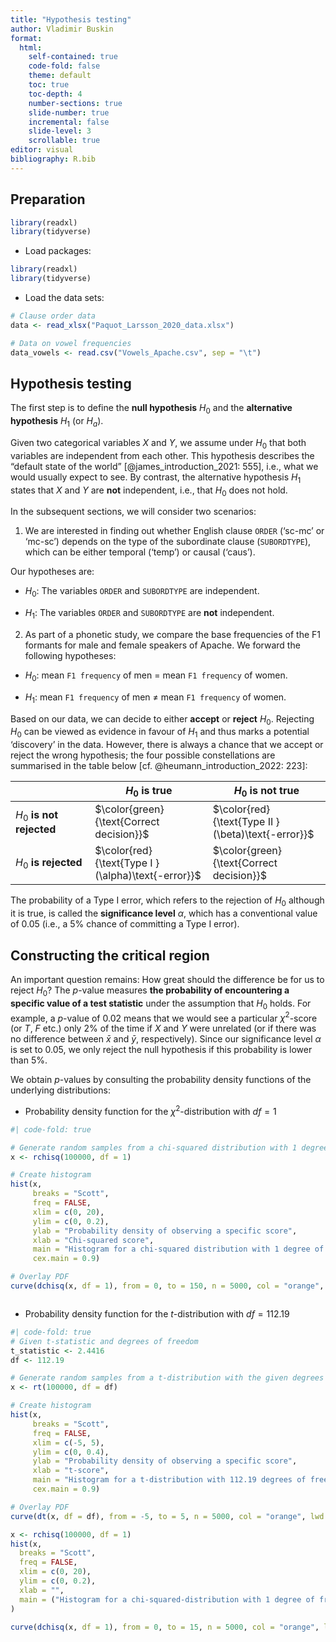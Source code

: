 ```yaml
---
title: "Hypothesis testing"
author: Vladimir Buskin
format:
  html:
    self-contained: true
    code-fold: false
    theme: default
    toc: true
    toc-depth: 4
    number-sections: true
    slide-number: true
    incremental: false
    slide-level: 3
    scrollable: true
editor: visual
bibliography: R.bib
---
```


## Preparation

```r
library(readxl)
library(tidyverse)
```

-   Load packages:

```r
library(readxl)
library(tidyverse)
```

-   Load the data sets:

```r

# Clause order data
data <- read_xlsx("Paquot_Larsson_2020_data.xlsx")

# Data on vowel frequencies
data_vowels <- read.csv("Vowels_Apache.csv", sep = "\t")

```

## Hypothesis testing {#sec-hyp}

The first step is to define the **null hypothesis** $H_0$ and the
**alternative hypothesis** $H_1$ (or $H_a$).

Given two categorical variables $X$ and $Y$, we assume under $H_0$ that
both variables are independent from each other. This hypothesis
describes the "default state of the world" [@james_introduction_2021:
555], i.e., what we would usually expect to see. By contrast, the
alternative hypothesis $H_1$ states that $X$ and $Y$ are **not**
independent, i.e., that $H_0$ does not hold.

In the subsequent sections, we will consider two scenarios:

1.  We are interested in finding out whether English clause `ORDER`
    ('sc-mc' or 'mc-sc') depends on the type of the subordinate clause
    (`SUBORDTYPE`), which can be either temporal ('temp') or causal
    ('caus').

Our hypotheses are:

-   $H_0:$ The variables `ORDER` and `SUBORDTYPE` are independent.

-   $H_1:$ The variables `ORDER` and `SUBORDTYPE` are **not**
    independent.

2.  As part of a phonetic study, we compare the base frequencies of the
    F1 formants for male and female speakers of Apache. We forward the
    following hypotheses:

-   $H_0:$ mean `F1 frequency` of men $=$ mean `F1 frequency` of women.

-   $H_1:$ mean `F1 frequency` of men $\ne$ mean `F1 frequency` of
    women.

Based on our data, we can decide to either **accept** or **reject**
$H_0$. Rejecting $H_0$ can be viewed as evidence in favour of $H_1$ and
thus marks a potential 'discovery' in the data. However, there is always
a chance that we accept or reject the wrong hypothesis; the four
possible constellations are summarised in the table below [cf.
@heumann_introduction_2022: 223]:

|                           | $H_0$ is true                                       | $H_0$ is not true                                   |
|------------------|---------------------------|---------------------------|
| $H_0$ **is not rejected** | $\color{green}{\text{Correct decision}}$            | $\color{red}{\text{Type II } (\beta)\text{-error}}$ |
| $H_0$ **is rejected**     | $\color{red}{\text{Type I } (\alpha)\text{-error}}$ | $\color{green}{\text{Correct decision}}$            |

The probability of a Type I error, which refers to the rejection of
$H_0$ although it is true, is called the **significance level**
$\alpha$, which has a conventional value of $0.05$ (i.e., a 5% chance of
committing a Type I error).

## Constructing the critical region

An important question remains: How great should the difference be for us
to reject $H_0$? The $p$-value measures **the probability of
encountering a specific value of a test statistic** under the assumption
that $H_0$ holds. For example, a $p$-value of $0.02$ means that we would
see a particular $\chi^2$-score (or $T$, $F$ etc.) only 2% of the time
if $X$ and $Y$ were unrelated (or if there was no difference between
$\bar{x}$ and $\bar{y}$, respectively). Since our significance level
$\alpha$ is set to $0.05$, we only reject the null hypothesis if this
probability is lower than 5%.

We obtain $p$-values by consulting the probability density functions of
the underlying distributions:

-   Probability density function for the $\chi^2$-distribution with
    $df = 1$

```r
#| code-fold: true

# Generate random samples from a chi-squared distribution with 1 degree of freedom
x <- rchisq(100000, df = 1)

# Create histogram
hist(x,
     breaks = "Scott",
     freq = FALSE,
     xlim = c(0, 20),
     ylim = c(0, 0.2),
     ylab = "Probability density of observing a specific score",
     xlab = "Chi-squared score",
     main = "Histogram for a chi-squared distribution with 1 degree of freedom (df)",
     cex.main = 0.9)

# Overlay PDF
curve(dchisq(x, df = 1), from = 0, to = 150, n = 5000, col = "orange", lwd = 2, add = TRUE)



```

-   Probability density function for the $t$-distribution with
    $df = 112.19$

```r
#| code-fold: true
# Given t-statistic and degrees of freedom
t_statistic <- 2.4416
df <- 112.19

# Generate random samples from a t-distribution with the given degrees of freedom
x <- rt(100000, df = df)

# Create histogram
hist(x,
     breaks = "Scott",
     freq = FALSE,
     xlim = c(-5, 5),
     ylim = c(0, 0.4),
     ylab = "Probability density of observing a specific score",
     xlab = "t-score",
     main = "Histogram for a t-distribution with 112.19 degrees of freedom",
     cex.main = 0.9)

# Overlay PDF
curve(dt(x, df = df), from = -5, to = 5, n = 5000, col = "orange", lwd = 2, add = TRUE)

```

```r

x <- rchisq(100000, df = 1)
hist(x,
  breaks = "Scott",
  freq = FALSE,
  xlim = c(0, 20),
  ylim = c(0, 0.2),
  xlab = "",
  main = ("Histogram for a chi-squared-distribution with 1 degree of freedom (df)"), cex.main = 0.9
)

curve(dchisq(x, df = 1), from = 0, to = 15, n = 5000, col = "orange", lwd = 2, add = T)

```
